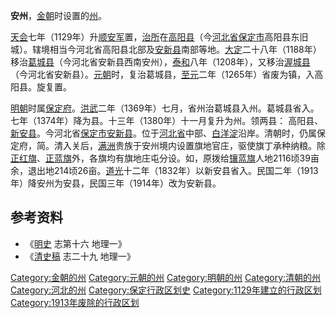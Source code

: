 '''安州'''，[[金朝|金朝]]时设置的[[州|州]]。

[[天会_(金朝)|天会]]七年（1129年）升[[顺安军|顺安军]]置，[[治所|治所]]在[[高阳县|高阳县]]（今[[河北省|河北省]][[保定市|保定市]]高阳县东旧城）。辖境相当今河北省高阳县北部及[[安新县|安新县]]南部等地。[[大定_(金朝)|大定]]二十八年（1188年）移治[[葛城县|葛城县]]（今河北省安新县西南安州），[[泰和_(金朝)|泰和]]八年（1208年），又移治[[渥城县|渥城县]]（今河北省安新县）。[[元朝|元朝]]时，复治葛城县，[[至元_(忽必烈)|至元]]二年（1265年）省废为镇，入高阳县。旋复置。

[[明朝|明朝]]时属[[保定府|保定府]]。[[洪武|洪武]]二年（1369年）七月，省州治葛城县入州。葛城县省入。七年（1374年）降为县。十三年（1380年）十一月复升为州。领两县： 高阳县、[[新安县_(元朝)|新安县]]。今河北省[[保定市|保定市]][[安新县|安新县]]。位于[[河北省|河北省]]中部、[[白洋淀|白洋淀]]沿岸。清朝时，仍属保定府，简。清入关后，[[满洲|满洲]]贵族于安州境内设置旗地官庄，驱使旗丁承种纳粮。除[[正红旗|正红旗]]、[[正蓝旗|正蓝旗]]外，各旗均有旗地庄屯分设。如，原拨给[[镶蓝旗|镶蓝旗]]人地2116顷39亩余，退出地214顷26亩。[[道光|道光]]十二年（1832年）以新安县省入。民国二年（1913年）降安州为安县，民国三年（1914年）改为安新县。

== 参考资料 ==
*《[[明史|明史]] 志第十六 地理一》
*《[[清史稿|清史稿]] 志二十九 地理一》

{{金朝行政区划|nocat}}
{{DEFAULTSORT:A}}
[[Category:金朝的州|Category:金朝的州]]
[[Category:元朝的州|Category:元朝的州]]
[[Category:明朝的州|Category:明朝的州]]
[[Category:清朝的州|Category:清朝的州]]
[[Category:河北的州|Category:河北的州]]
[[Category:保定行政区划史|Category:保定行政区划史]]
[[Category:1129年建立的行政区划|Category:1129年建立的行政区划]]
[[Category:1913年废除的行政区划|Category:1913年废除的行政区划]]
